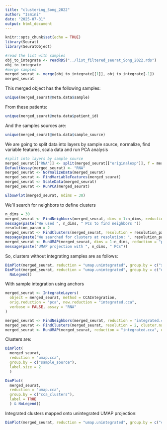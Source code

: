 ```yaml
---
title: "clustering_Song_2022"
author: "Ismini"
date: "2025-07-31"
output: html_document
---
```


```r
knitr::opts_chunk$set(echo = TRUE)
library(Seurat)
library(SeuratObject)
```

```r
#read the list with samples
obj_to_integrate <- readRDS("../list_filtered_seurat_Song_2022.rds")
obj_to_integrate
#merge samples
merged_seurat <- merge(obj_to_integrate[[1]], obj_to_integrate[-1])
merged_seurat
```
This merged object has the following samples:
```r
unique(merged_seurat@meta.data$sample)
```
From these patients:
```r
unique(merged_seurat@meta.data$patient_id)
```
And the samples sources are:
```r
unique(merged_seurat@meta.data$sample_source)
```

We are going to split data into layers by sample source, normalize, find variable features, scala data and run PCA analysis
```r
#split into layers by sample source
merged_seurat[["RNA"]] <- split(merged_seurat[["originalexp"]], f = merged_seurat$sample_source)
DefaultAssay(merged_seurat) <- "RNA"
merged_seurat <- NormalizeData(merged_seurat)
merged_seurat <- FindVariableFeatures(merged_seurat)
merged_seurat <- ScaleData(merged_seurat)
merged_seurat <- RunPCA(merged_seurat)
```

```r
ElbowPlot(merged_seurat, ndims = 30)
```

We'll search for neighbors to define clusters
```r
n_dims = 30
merged_seurat <- FindNeighbors(merged_seurat, dims = 1:n_dims, reduction = "pca")
message(paste("We used ", n_dims, " PCs to find neighbors "))
resolution_param = 2
merged_seurat <- FindClusters(merged_seurat, resolution = resolution_param, cluster.name = "unintegrated_clusters")
message(paste("We searched for clusters at resolution: ", resolution_param))
merged_seurat <- RunUMAP(merged_seurat, dims = 1:n_dims, reduction = "pca", reduction.name = "umap.unintegrated")
message(paste("UMAP projection with ", n_dims, " PCs"))
```

So, clusters without integrating samples are as follows:
```r
DimPlot(merged_seurat, reduction = "umap.unintegrated", group.by = c("sample_source"), label.size = 2)
DimPlot(merged_seurat, reduction = "umap.unintegrated", group.by = c("unintegrated_clusters"), label = TRUE) &
  NoLegend()
```

With sample integration using anchors
```r
merged_seurat <- IntegrateLayers(
  object = merged_seurat, method = CCAIntegration,
  orig.reduction = "pca", new.reduction = "integrated.cca",
  verbose = FALSE, assay = "RNA"
)

merged_seurat <- FindNeighbors(merged_seurat, reduction = "integrated.cca", dims = 1:30)
merged_seurat <- FindClusters(merged_seurat, resolution = 2, cluster.name = "cca_clusters")
merged_seurat <- RunUMAP(merged_seurat, reduction = "integrated.cca", dims = 1:30, reduction.name = "umap.cca")

```

Clusters are:

```r

DimPlot(
  merged_seurat,
  reduction = "umap.cca",
  group.by = c("sample_source"),
  label.size = 2
  )

DimPlot(
  merged_seurat,
  reduction = "umap.cca",
  group.by = c("cca_clusters"),
  label = TRUE
  ) & NoLegend()
```

Integrated clusters mapped onto unintegrated UMAP projection:
```r
DimPlot(merged_seurat, reduction = "umap.unintegrated", group.by = c("cca_clusters"))
```

